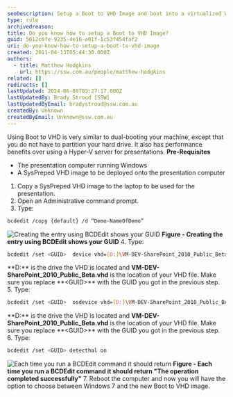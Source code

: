 ```yaml
---
seoDescription: Setup a Boot to VHD Image and boot into a virtualized Windows environment without partitioning your hard drive.
type: rule
archivedreason:
title: Do you know how to setup a Boot to VHD Image?
guid: 5612c6fe-9235-4e16-a01f-1c53f454faf2
uri: do-you-know-how-to-setup-a-boot-to-vhd-image
created: 2011-04-13T05:44:30.000Z
authors:
  - title: Matthew Hodgkins
    url: https://ssw.com.au/people/matthew-hodgkins
related: []
redirects: []
lastUpdated: 2024-06-08T03:27:17.000Z
lastUpdatedBy: Brady Stroud [SSW]
lastUpdatedByEmail: bradystroud@ssw.com.au
createdBy: Unknown
createdByEmail: Unknown@ssw.com.au
---
```


Using Boot to VHD is very similar to dual-booting your machine, except that you do not have to partition your hard drive. It also has performance benefits over using a Hyper-V server for presentations.
**Pre-Requisites**

- The presentation computer running Windows
- A SysPreped VHD image to be deployed onto the presentation computer

1. Copy a SysPreped VHD image to the laptop to be used for the presentation.
2. Open an Administrative command prompt.
3. Type:

```bash
bcdedit /copy {default} /d “Demo-NameOfDemo”
```

![Creating the entry using BCDEdit shows your GUID](/uploads/rules/do-you-know-how-to-setup-a-boot-to-vhd-image/fig1-creatingentry.png)
**Figure - Creating the entry using BCDEdit shows your GUID** 4. Type:

```bash
bcdedit /set <GUID>  device vhd=[D:]\VM-DEV-SharePoint_2010_Public_Beta.vhd
```

**D:\*\* is the drive the VHD is located and **VM-DEV-SharePoint_2010_Public_Beta.vhd** is the location of your VHD file. Make sure you replace **&lt;GUID&gt;\*\* with the GUID you got in the previous step. 5. Type:

```bash
bcdedit /set <GUID>  osdevice vhd=[D:]\VM-DEV-SharePoint_2010_Public_Beta.vhd
```

**D:\*\* is the drive the VHD is located and **VM-DEV-SharePoint_2010_Public_Beta.vhd** is the location of your VHD file. Make sure you replace **&lt;GUID&gt;\*\* with the GUID you got in the previous step. 6. Type:

```bash
bcdedit /set <GUID> detecthal on
```

![Each time you run a BCDEdit command it should return](/uploads/rules/do-you-know-how-to-setup-a-boot-to-vhd-image/fig2-addguids.png)
**Figure - Each time you run a BCDEdit command it should return "The operation completed successfully"** 7. Reboot the computer and now you will have the option to choose between Windows 7 and the new Boot to VHD image.
